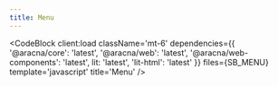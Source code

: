 ```yaml
---
title: Menu
---
```



<MenuComponentBlock client:load />

<CodeBlock
  client:load
  className='mt-6'
  dependencies={{
    '@aracna/core': 'latest',
    '@aracna/web': 'latest',
    '@aracna/web-components': 'latest',
    lit: 'latest',
    'lit-html': 'latest'
  }}
  files={SB_MENU}
  template='javascript'
  title='Menu'
/>
